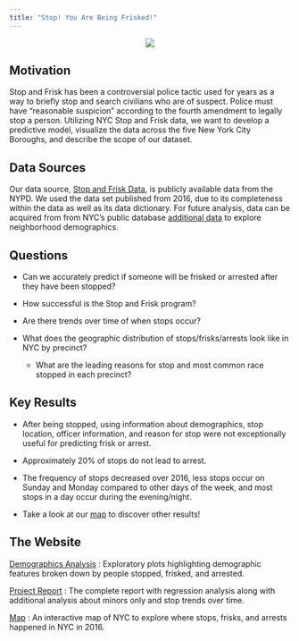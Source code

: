 ```yaml
---
title: "Stop! You Are Being Frisked!"
---
```




<center>

![](images/cartoon.jpeg)

</center>


<h2> Motivation </h2>

Stop and Frisk has been a controversial police tactic used for years as a way to briefly stop and search civilians who are of suspect. Police must have "reasonable suspicion" according to the fourth amendment to legally stop a person. Utilizing NYC Stop and Frisk data, we want to develop a predictive model, visualize the data across the five New York City Boroughs, and describe the scope of our dataset.

<h2> Data Sources </h2>

Our data source, [Stop and Frisk Data](https://www1.nyc.gov/site/nypd/stats/reports-analysis/stopfrisk.page), is publicly available data from the NYPD. We used the data set published from 2016, due to its completeness within the data as well as its data dictionary. For future analysis, data can be acquired from from NYC's public database [additional data](https://opendata.cityofnewyork.us/) to explore neighborhood demographics. 

<h2> Questions </h2>

* Can we accurately predict if someone will be frisked or arrested after they have been stopped?

* How successful is the Stop and Frisk program?

* Are there trends over time of when stops occur?

* What does the geographic distribution of stops/frisks/arrests look like in NYC by precinct?
  + What are the leading reasons for stop and most common race stopped in each precinct?

<h2> Key Results </h2>

* After being stopped, using information about demographics, stop location, officer information, and reason for stop were not exceptionally useful for predicting frisk or arrest.

* Approximately 20% of stops do not lead to arrest.

* The frequency of stops decreased over 2016, less stops occur on Sunday and Monday compared to other days of the week, and most stops in a day occur during the evening/night.

* Take a look at our [map](https://group-13-final-proj.shinyapps.io/shiny_map/) to discover other results!

<h2> The Website </h2>

[Demographics Analysis](flexdashboard.html) : Exploratory plots highlighting demographic features broken down by people stopped, frisked, and arrested.

[Project Report](project_report.html) : The complete report with regression analysis along with additional analysis about minors only and stop trends over time.

[Map](https://group-13-final-proj.shinyapps.io/shiny_map/) : An interactive map of NYC to explore where stops, frisks, and arrests happened in NYC in 2016.




